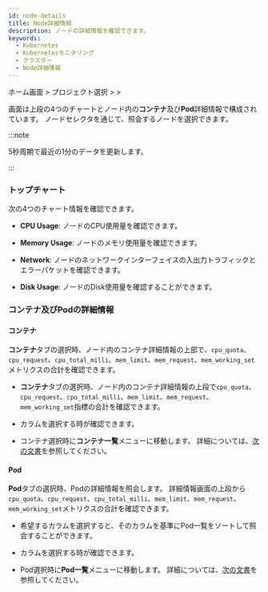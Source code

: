 ```yaml
---
id: node-details
title: Node詳細情報
description: ノードの詳細情報を確認できます。
keywords:
  - Kubernetes
  - Kubernetesモニタリング
  - クラスター
  - Node詳細情報
---
```


ホーム画面 &gt; プロジェクト選択 &gt; <Cmdname sid="side_node" className="uitext" /> &gt; <Cmdname sid="node_detail" className="uitext" />

<Cmdname sid="node_detail" className="uitext" />画面は上段の4つのチャートとノード内の**コンテナ**及び**Pod**詳細情報で構成されています。 ノードセレクタを通じて、照会するノードを選択できます。

<ImgLang img='k8s-resource-node-detail.png' desc='ノード詳細画面' />

:::note 

5秒周期で最近の1分のデータを更新します。

:::

### トップチャート

次の4つのチャート情報を確認できます。

- **CPU Usage**: ノードのCPU使用量を確認できます。

- **Memory Usage**: ノードのメモリ使用量を確認できます。

- **Network**: ノードのネットワークインターフェイスの入出力トラフィックとエラーパケットを確認できます。

- **Disk Usage**: ノードのDisk使用量を確認することができます。 

### コンテナ及びPodの詳細情報

#### コンテナ

**コンテナ**タブの選択時、ノード内のコンテナ詳細情報の上部で、`cpu_quota`、`cpu_request`、`cpu_total_milli`、`mem_limit`、`mem_request`、`mem_working_set`メトリクスの合計を確認できます。 

- **コンテナ**タブの選択時、ノード内のコンテナ詳細情報の上段で`cpu_quota`、`cpu_request`、`cpu_total_milli`、`mem_limit`、`mem_request`、`mem_working_set`指標の合計を確認できます。 

- <Cmdname sid="overview" className="uitext" />カラムを選択する時<Cmdname sid="TTL08230" className="uitext" />が確認できます。

- コンテナ選択時に**コンテナ一覧**メニューに移動します。 詳細については、[次の文書](resource-container-list)を参照してください。

#### Pod

**Pod**タブの選択時、Podの詳細情報を照会します。 詳細情報画面の上段から `cpu_quota`、`cpu_request`、`cpu_total_milli`、`mem_limit`、`mem_request`、`mem_working_set`メトリクスの合計を確認できます。 

- 希望するカラムを選択すると、そのカラムを基準にPod一覧をソートして照会することができます。 

- <Cmdname sid="overview" className="uitext" />カラムを選択する時<Cmdname sid="TTL08317" className="uitext" type="kube_pod" />が確認できます。

- Pod選択時に**Pod一覧**メニューに移動します。 詳細については、[次の文書](resource-pod-list)を参照してください。 
